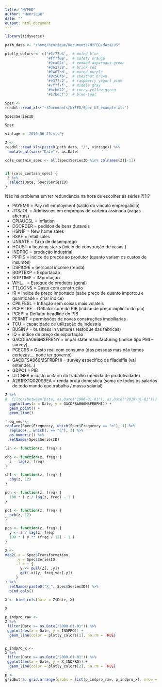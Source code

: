 ```yaml
---
title: "NYFED"
author: "Henrique"
date: ""
output: html_document
---
```


```r
library(tidyverse)

path_data <- "/home/henrique/Documents/NYFED/data/US"

plotly_colors <- c('#1f77b4',  # muted blue
                   '#ff7f0e',  # safety orange
                   '#2ca02c',  # cooked asparagus green
                   '#d62728',  # brick red
                   '#9467bd',  # muted purple
                   '#8c564b',  # chestnut brown
                   '#e377c2',  # raspberry yogurt pink
                   '#7f7f7f',  # middle gray
                   '#bcbd22',  # curry yellow-green
                   '#17becf')  # blue-teal
```

```r
Spec <- 
readxl::read_xls("~/Documents/NYFED/Spec_US_example.xls")

Spec$SeriesID

Spec
```

```r
vintage = '2016-06-29.xls'; 

Z <- 
readxl::read_xls(paste0(path_data, "/", vintage)) %>% 
  mutate_at(vars("Date"), as.Date)
```

```r
cols_contain_spec <- all(Spec$SeriesID %in% colnames(Z)[-1])


if (cols_contain_spec) {
 Z %>% 
  select(Date, Spec$SeriesID)
}
```

Não há problema em ter redundância na hora de escolher as séries ?!?!?

 * PAYEMS = Pay roll employment (saldo do vinculo empregaticio)
 * JTSJOL = Admissoes em empregos de carteira assinada (vagas abertas)
 * CPIAUCSL = inflation
 * DGORDER = pedidos de bens duraveis 
 * HSN1F = New home sales 
 * RSAF = retail sales
 * UNRATE = Taxa de desemprego
 * HOUST = housing starts (inicio de construção de casas )
 * INDPRO = produção industrial
 * PPIFIS = indice de preços ao produtor (quanto variam os custos de insumos)
 * DSPIC96 = personal income (renda)
 * BOPTEXP = Exportação
 * BOPTIMP = IMportação
 * WHL... = Estoque de produtos (geral)
 * TTLCONS = Gasto com construção
 * IR =  Indice de preço importado (sabe preço de quanto importou e quantidade = criar indice)
 * CPILFESL = Inflação sem coisas mais volateis
 * PCEPILFE = Deflator core do PIB (indice de preço implicito do pib)
 * PCEPI = Deflator headline do PIB
 * PERMIT = permissões de novas construções imobiliarias
 * TCU = capacidade de utilização da industria
 * BUSINV = business in ventures (estoque das fabricas)
 * IQ = indice de preço de exportação
 * GACDISA066MSFRBNY = impar state manufacturing (indice tipo PMI -- survey)
 * PCEC96 = Gasto real com consumo (das pessoas mas não temos certezas.... pode ter governo)
 * GACDFSA066MSFRBPHI = survey especifico de filadelfia (vai entender...)
 * GDPC1 = PIB
 * ULCNFB = custo unitario do trabalho (medida de produtividade)
 * A261RX1Q020SBEA = renda bruta domestica (soma de todos os salarios de todo mundo que trabalha / massa salarial)

```r
Z %>% 
#  filter(between(Date, as.Date("1986-01-01"), as.Date("2019-01-01"))) %>% 
  ggplot(aes(x = Date, y = GACDFSA066MSFRBPHI)) +
  geom_point() +
  geom_line()
```


```r
freq_vec <- 
replace(Spec$Frequency, which(Spec$Frequency == "m"), 1) %>% 
  replace(., which(. == "q"), 3) %>% 
  as.numeric() %>% 
  setNames(Spec$SeriesID)

lin <- function(z, freq) z

chg <- function(z, freq) {
  z - lag(z, freq)
}

ch1 <- function(z, freq) {
  chg(z, 12)
}

pch <- function(z, freq) {
  100 * ( z / lag(z, freq) - 1 )
}

pc1 <- function(z, freq) {
  pch(z, 12)
}

pca <- function(z, freq) {
  y <- z / lag(z, freq)
  100 * ( y ** (freq / 12) - 1 )
}
```

```r
X <- 
map2(.x = Spec$Transformation,
     .y = Spec$SeriesID,
     .f = ~ {
       y <- pull(Z[, .y])
       get(.x)(y, freq_vec[.y])
     }
) %>% 
  setNames(paste0("X_", Spec$SeriesID)) %>% 
  bind_cols()

X <- bind_cols(Date = Z$Date, X)

X
```

```r
p_indpro_raw <- 
Z %>% 
 filter(Date >= as.Date("2000-01-01")) %>% 
 ggplot(aes(x = Date, y = INDPRO)) +
  geom_line(color = plotly_colors[1], na.rm = TRUE) 


p_indpro_x <- 
X %>% 
 filter(Date >= as.Date("2000-01-01")) %>% 
 ggplot(aes(x = Date, y = X_INDPRO)) +
  geom_line(color = plotly_colors[2], na.rm = TRUE) 

p <- 
gridExtra::grid.arrange(grobs = list(p_indpro_raw, p_indpro_x), nrow = 2)
```

